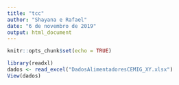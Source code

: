 ```yaml
---
title: "tcc"
author: "Shayana e Rafael"
date: "6 de novembro de 2019"
output: html_document
---
```


```r
knitr::opts_chunk$set(echo = TRUE)
```

```r
library(readxl)
dados <- read_excel("DadosAlimentadoresCEMIG_XY.xlsx")
View(dados)

```

